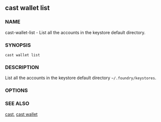 
## cast wallet list

### NAME

cast-wallet-list - List all the accounts in the keystore default directory.

### SYNOPSIS

`cast wallet list`

### DESCRIPTION

List all the accounts in the keystore default directory `~/.foundry/keystores`.

### OPTIONS

<CommonOptions />

### SEE ALSO

[cast](./cast.md), [cast wallet](./cast-wallet.md)
